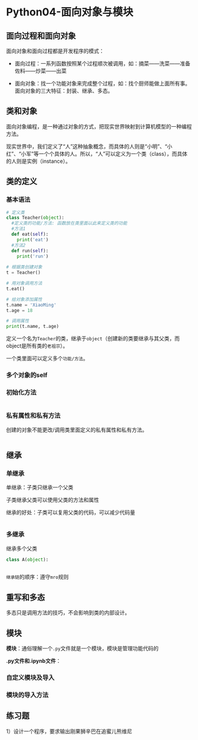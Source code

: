 # Python04-面向对象与模块{#PythonObjectAndModuel}

## 面向过程和面向对象

面向对象和面向过程都是开发程序的模式：

* 面向过程：一系列函数按照某个过程顺次被调用，如：摘菜——洗菜——准备佐料——炒菜——出菜

* 面向对象：找一个功能对象来完成整个过程，如：找个厨师能做上面所有事。面向对象的三大特征：封装、继承、多态。

## 类和对象

面向对象编程，是一种通过对象的方式，把现实世界映射到计算机模型的一种编程方法。

现实世界中，我们定义了“人”这种抽象概念，而具体的人则是“小明”、“小红”、“小军”等一个个具体的人。所以，“人”可以定义为一个类（class），而具体的人则是实例（instance）。

## 类的定义

### 基本语法

```python
# 定义类
class Teacher(object):
  #定义类的功能/方法: 函数放在类里面以此来定义类的功能
  #方法1
  def eat(self):
    print('eat')
  #方法2
  def run(self):
    print('run')
    
# 根据类创建对象
t = Teacher()

# 用对象调用方法
t.eat()

# 给对象添加属性
t.name = 'XiaoMing'
t.age = 18

# 调用属性
print(t.name, t.age)
```

定义一个名为`Teacher`的类，继承于`object`（创建新的类要继承与其父类，而object是所有类的`老祖宗`）。

一个类里面可以定义多个`功能/方法`。

### 多个对象的self


### 初始化方法

```python


```

### 私有属性和私有方法

创建的对象不能更改/调用类里面定义的私有属性和私有方法。

```python

```

## 继承

### 单继承

单继承：子类只继承一个父类

子类继承父类可以使用父类的方法和属性

继承的好处：子类可以复用父类的代码，可以减少代码量

```python

```

### 多继承

继承多个父类

```python
class A(object):
    
```

`继承链`的顺序：遵守`mro`规则

## 重写和多态{#OverwriteAndPolymorphic}

多态只是调用方法的技巧，不会影响到类的内部设计。


## 模块{#Module}

**模块**：通俗理解一个`.py`文件就是一个模块，模块是管理功能代码的

**.py文件和.ipynb文件**：

### 自定义模块及导入


### 模块的导入方法


## 练习题

1）设计一个程序，要求输出刚果狮辛巴在追蜜儿熊维尼

```python

```

